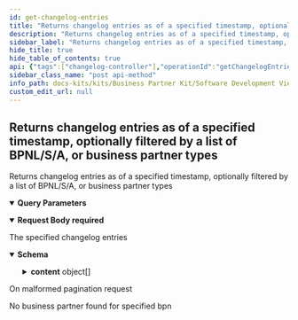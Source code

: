 ```yaml
---
id: get-changelog-entries
title: "Returns changelog entries as of a specified timestamp, optionally filtered by a list of BPNL/S/A, or business partner types"
description: "Returns changelog entries as of a specified timestamp, optionally filtered by a list of BPNL/S/A, or business partner types"
sidebar_label: "Returns changelog entries as of a specified timestamp, optionally filtered by a list of BPNL/S/A, or business partner types"
hide_title: true
hide_table_of_contents: true
api: {"tags":["changelog-controller"],"operationId":"getChangelogEntries","parameters":[{"name":"page","in":"query","description":"Number of page to get results from","required":false,"schema":{"minimum":0,"type":"string","default":"0"}},{"name":"size","in":"query","description":"Size of each page","required":false,"schema":{"maximum":100,"minimum":0,"type":"string","default":"10"}}],"requestBody":{"content":{"application/json":{"schema":{"type":"object","properties":{"timestampAfter":{"type":"string","description":"Only changelog entries created after this time. Ignored if empty.","format":"date-time","example":"2023-03-20T10:23:28.194Z"},"bpns":{"uniqueItems":true,"type":"array","description":"Only for business partners with the given array of BPNL/S/A. Ignored if empty.","items":{"type":"string"}},"businessPartnerTypes":{"uniqueItems":true,"type":"array","description":"Only for business partners with the given array of business partner types. Ignored if empty.","items":{"type":"string","enum":["LEGAL_ENTITY","SITE","ADDRESS","GENERIC"]}}},"description":"Request for searching and filtering the business partner changelog"}}},"required":true},"responses":{"200":{"description":"The specified changelog entries","content":{"application/json":{"schema":{"type":"object","properties":{"totalElements":{"type":"integer","description":"Total number of all results in all pages","format":"int64"},"totalPages":{"type":"integer","description":"Total number pages","format":"int32"},"page":{"type":"integer","description":"Current page number","format":"int32"},"contentSize":{"type":"integer","description":"Number of results in the page","format":"int32"},"content":{"type":"array","description":"Collection of results in the page","items":{"type":"object","properties":{"bpn":{"type":"string","description":"The business partner number for which the changelog entry was created. Can be either a BPNL, BPNS or BPNA."},"businessPartnerType":{"type":"string","description":"One of the types of business partners for which the changelog entry was created: legal entity, site, address.","enum":["LEGAL_ENTITY","SITE","ADDRESS","GENERIC"]},"timestamp":{"type":"string","description":"The date and time when the changelog entry was created.","format":"date-time"},"changelogType":{"type":"string","description":"One of the actions for which the changelog entry was created: create, update.","enum":["CREATE","UPDATE"]}},"description":"An entry of the changelog, which is created each time a business partner is modified and contains data about the change. The actual new state of the business partner is not included."}}},"description":"Paginated collection of results"}}}},"400":{"description":"On malformed pagination request"},"404":{"description":"No business partner found for specified bpn"}},"description":"Returns changelog entries as of a specified timestamp, optionally filtered by a list of BPNL/S/A, or business partner types","method":"post","path":"/api/catena/business-partners/changelog/search","servers":[{"url":"http://localhost:8080","description":"Generated server url"}],"jsonRequestBodyExample":{"timestampAfter":"2023-03-20T10:23:28.194Z","bpns":["string"],"businessPartnerTypes":["LEGAL_ENTITY"]},"info":{"title":"Business Partner Data Management Pool","description":"Service that manages and shares business partner data with other CatenaX services","version":"4.1.0-SNAPSHOT"},"postman":{"name":"Returns changelog entries as of a specified timestamp, optionally filtered by a list of BPNL/S/A, or business partner types","description":{"type":"text/plain"},"url":{"path":["api","catena","business-partners","changelog","search"],"host":["{{baseUrl}}"],"query":[{"disabled":false,"description":{"content":"Number of page to get results from","type":"text/plain"},"key":"page","value":""},{"disabled":false,"description":{"content":"Size of each page","type":"text/plain"},"key":"size","value":""}],"variable":[]},"header":[{"key":"Content-Type","value":"application/json"},{"key":"Accept","value":"application/json"}],"method":"POST","body":{"mode":"raw","raw":"\"\"","options":{"raw":{"language":"json"}}}}}
sidebar_class_name: "post api-method"
info_path: docs-kits/kits/Business Partner Kit/Software Development View/Pool Api/business-partner-data-management-pool
custom_edit_url: null
---
```



## Returns changelog entries as of a specified timestamp, optionally filtered by a list of BPNL/S/A, or business partner types



Returns changelog entries as of a specified timestamp, optionally filtered by a list of BPNL/S/A, or business partner types

<details style={{"marginBottom":"1rem"}} data-collapsed={false} open={true}><summary style={{}}><strong>Query Parameters</strong></summary><div><ul><ParamsItem className={"paramsItem"} param={{"name":"page","in":"query","description":"Number of page to get results from","required":false,"schema":{"minimum":0,"type":"string","default":"0"}}}></ParamsItem><ParamsItem className={"paramsItem"} param={{"name":"size","in":"query","description":"Size of each page","required":false,"schema":{"maximum":100,"minimum":0,"type":"string","default":"10"}}}></ParamsItem></ul></div></details><MimeTabs><TabItem label={"application/json"} value={"application/json-schema"}><details style={{}} data-collapsed={false} open={true}><summary style={{"textAlign":"left"}}><strong>Request Body</strong><strong style={{"fontSize":"var(--ifm-code-font-size)","color":"var(--openapi-required)"}}> required</strong></summary><div style={{"textAlign":"left","marginLeft":"1rem"}}></div><ul style={{"marginLeft":"1rem"}}><SchemaItem collapsible={false} name={"timestampAfter"} required={false} deprecated={undefined} schemaDescription={"Only changelog entries created after this time. Ignored if empty."} schemaName={"date-time"} qualifierMessage={undefined} defaultValue={undefined}></SchemaItem><SchemaItem collapsible={false} name={"bpns"} required={false} deprecated={undefined} schemaDescription={"Only for business partners with the given array of BPNL/S/A. Ignored if empty."} schemaName={"string[]"} qualifierMessage={undefined} defaultValue={undefined}></SchemaItem><SchemaItem collapsible={false} name={"businessPartnerTypes"} required={false} deprecated={undefined} schemaDescription={"Only for business partners with the given array of business partner types. Ignored if empty."} schemaName={"string[]"} qualifierMessage={"**Possible values:** [`LEGAL_ENTITY`, `SITE`, `ADDRESS`, `GENERIC`]"} defaultValue={undefined}></SchemaItem></ul></details></TabItem></MimeTabs><div><ApiTabs><TabItem label={"200"} value={"200"}><div>

The specified changelog entries

</div><div><MimeTabs schemaType={"response"}><TabItem label={"application/json"} value={"application/json"}><SchemaTabs><TabItem label={"Schema"} value={"Schema"}><details style={{}} data-collapsed={false} open={true}><summary style={{"textAlign":"left"}}><strong>Schema</strong></summary><div style={{"textAlign":"left","marginLeft":"1rem"}}></div><ul style={{"marginLeft":"1rem"}}><SchemaItem collapsible={false} name={"totalElements"} required={false} deprecated={undefined} schemaDescription={"Total number of all results in all pages"} schemaName={"int64"} qualifierMessage={undefined} defaultValue={undefined}></SchemaItem><SchemaItem collapsible={false} name={"totalPages"} required={false} deprecated={undefined} schemaDescription={"Total number pages"} schemaName={"int32"} qualifierMessage={undefined} defaultValue={undefined}></SchemaItem><SchemaItem collapsible={false} name={"page"} required={false} deprecated={undefined} schemaDescription={"Current page number"} schemaName={"int32"} qualifierMessage={undefined} defaultValue={undefined}></SchemaItem><SchemaItem collapsible={false} name={"contentSize"} required={false} deprecated={undefined} schemaDescription={"Number of results in the page"} schemaName={"int32"} qualifierMessage={undefined} defaultValue={undefined}></SchemaItem><SchemaItem collapsible={true} className={"schemaItem"}><details style={{}}><summary style={{}}><strong>content</strong><span style={{"opacity":"0.6"}}> object[]</span></summary><div style={{"marginLeft":"1rem"}}><div style={{"marginTop":".5rem","marginBottom":".5rem"}}>

Collection of results in the page

</div><SchemaItem collapsible={false} name={"bpn"} required={false} deprecated={undefined} schemaDescription={"The business partner number for which the changelog entry was created. Can be either a BPNL, BPNS or BPNA."} schemaName={"string"} qualifierMessage={undefined} defaultValue={undefined}></SchemaItem><SchemaItem collapsible={false} name={"businessPartnerType"} required={false} deprecated={undefined} schemaDescription={"One of the types of business partners for which the changelog entry was created: legal entity, site, address."} schemaName={"string"} qualifierMessage={"**Possible values:** [`LEGAL_ENTITY`, `SITE`, `ADDRESS`, `GENERIC`]"} defaultValue={undefined}></SchemaItem><SchemaItem collapsible={false} name={"timestamp"} required={false} deprecated={undefined} schemaDescription={"The date and time when the changelog entry was created."} schemaName={"date-time"} qualifierMessage={undefined} defaultValue={undefined}></SchemaItem><SchemaItem collapsible={false} name={"changelogType"} required={false} deprecated={undefined} schemaDescription={"One of the actions for which the changelog entry was created: create, update."} schemaName={"string"} qualifierMessage={"**Possible values:** [`CREATE`, `UPDATE`]"} defaultValue={undefined}></SchemaItem></div></details></SchemaItem></ul></details></TabItem><TabItem label={"Example (from schema)"} value={"Example (from schema)"}><ResponseSamples responseExample={"{\n  \"totalElements\": 0,\n  \"totalPages\": 0,\n  \"page\": 0,\n  \"contentSize\": 0,\n  \"content\": [\n    {\n      \"bpn\": \"string\",\n      \"businessPartnerType\": \"LEGAL_ENTITY\",\n      \"timestamp\": \"2023-11-02\",\n      \"changelogType\": \"CREATE\"\n    }\n  ]\n}"} language={"json"}></ResponseSamples></TabItem></SchemaTabs></TabItem></MimeTabs></div></TabItem><TabItem label={"400"} value={"400"}><div>

On malformed pagination request

</div><div></div></TabItem><TabItem label={"404"} value={"404"}><div>

No business partner found for specified bpn

</div><div></div></TabItem></ApiTabs></div>
      